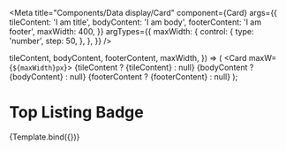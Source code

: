 

<Meta
  title="Components/Data display/Card"
  component={Card}
  args={{
    tileContent: 'I am title',
    bodyContent: 'I am body',
    footerContent: 'I am footer',
    maxWidth: 400,
  }}
  argTypes={{
    maxWidth: {
      control: {
        type: 'number',
        step: 50,
      },
    },
  }}
/>

  tileContent,
  bodyContent,
  footerContent,
  maxWidth,
}) => (
  <Card maxW={`${maxWidth}px`}>
    {tileContent ? <CardHeader>{tileContent}</CardHeader> : null}
    {bodyContent ? <CardBody>{bodyContent}</CardBody> : null}
    {footerContent ? <CardFooter>{footerContent}</CardFooter> : null}
  </Card>
);

# Top Listing Badge

<Canvas>
  <Story name="Card">{Template.bind({})}</Story>
</Canvas>

<ArgsTable story="Card" />
